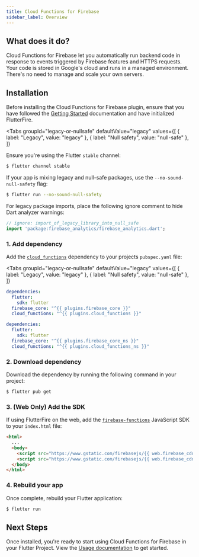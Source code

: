 ```yaml
---
title: Cloud Functions for Firebase
sidebar_label: Overview
---
```


## What does it do?

Cloud Functions for Firebase let you automatically run backend code in response to events
triggered by Firebase features and HTTPS requests. Your code is stored in Google's cloud
and runs in a managed environment. There's no need to manage and scale your own servers.


<YouTube id="vr0Gfvp5v1A" />

## Installation

Before installing the Cloud Functions for Firebase plugin, ensure that you have followed the [Getting Started](../overview.mdx) documentation
and have initialized FlutterFire.

<Tabs
groupId="legacy-or-nullsafe"
defaultValue="legacy"
values={[
    { label: "Legacy", value: "legacy" },
    { label: "Null safety", value: "null-safe" },
]}
>
<TabItem value="legacy">
</TabItem>
<TabItem value="null-safe">

Ensure you're using the Flutter `stable` channel:

```bash
$ flutter channel stable
```

If your app is mixing legacy and null-safe packages, use the `--no-sound-null-safety` flag:
```bash
$ flutter run --no-sound-null-safety
```

For legacy package imports, place the following ignore comment to hide Dart analyzer warnings:

```dart
// ignore: import_of_legacy_library_into_null_safe
import 'package:firebase_analytics/firebase_analytics.dart';
```

</TabItem>
</Tabs>

### 1. Add dependency

Add the [`cloud_functions`](https://pub.dev/packages/cloud_functions) dependency to your projects `pubspec.yaml` file:

<Tabs
  groupId="legacy-or-nullsafe"
  defaultValue="legacy"
  values={[
    { label: "Legacy", value: "legacy" },
    { label: "Null safety", value: "null-safe" },
  ]}
>
<TabItem value="legacy">


```yaml {5} title="pubspec.yaml"
dependencies:
  flutter:
    sdk: flutter
  firebase_core: "^{{ plugins.firebase_core }}"
  cloud_functions: "^{{ plugins.cloud_functions }}"
```

</TabItem>
<TabItem value="null-safe">

```yaml {5} title="pubspec.yaml"
dependencies:
  flutter:
    sdk: flutter
  firebase_core: "^{{ plugins.firebase_core_ns }}"
  cloud_functions: "^{{ plugins.cloud_functions_ns }}"
```

</TabItem>
</Tabs>

### 2. Download dependency

Download the dependency by running the following command in your project:

```bash
$ flutter pub get
```

### 3. (Web Only) Add the SDK

If using FlutterFire on the web, add the [`firebase-functions`](!cloud_functions) JavaScript SDK to your `index.html` file:

```html {5} title="web/index.html"
<html>
  ...
  <body>
    <script src="https://www.gstatic.com/firebasejs/{{ web.firebase_cdn }}/firebase-app.js"></script>
    <script src="https://www.gstatic.com/firebasejs/{{ web.firebase_cdn }}/firebase-functions.js"></script>
  </body>
</html>
```

### 4. Rebuild your app

Once complete, rebuild your Flutter application:

```bash
$ flutter run
```

## Next Steps

Once installed, you're ready to start using Cloud Functions for Firebase in your Flutter Project. View
the [Usage documentation](usage.mdx) to get started.
